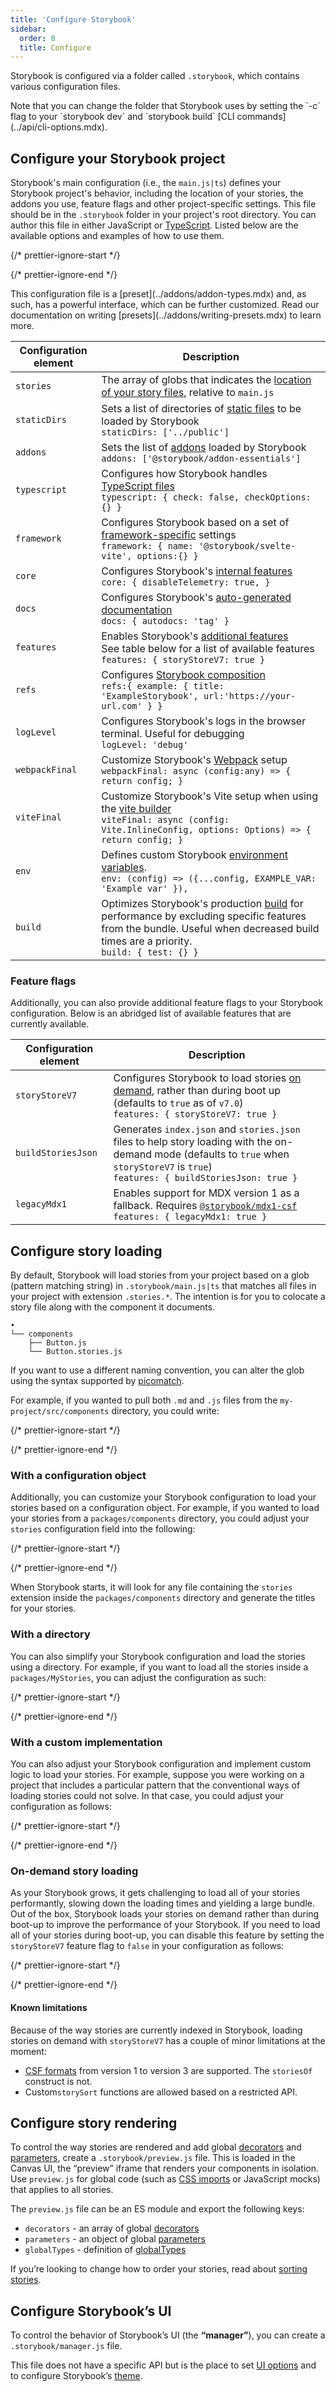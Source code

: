 ```yaml
---
title: 'Configure Storybook'
sidebar:
  order: 8
  title: Configure
---
```


Storybook is configured via a folder called `.storybook`, which contains various configuration files.

<Callout variant="info">
  Note that you can change the folder that Storybook uses by setting the `-c` flag to your `storybook dev` and `storybook build` [CLI commands](../api/cli-options.mdx).
</Callout>

## Configure your Storybook project

Storybook's main configuration (i.e., the `main.js|ts`) defines your Storybook project's behavior, including the location of your stories, the addons you use, feature flags and other project-specific settings. This file should be in the `.storybook` folder in your project's root directory. You can author this file in either JavaScript or [TypeScript](./integration/typescript.mdx). Listed below are the available options and examples of how to use them.

{/* prettier-ignore-start */}

<CodeSnippets path="main-config-typical.md" />

{/* prettier-ignore-end */}

<Callout variant="info">
  This configuration file is a [preset](../addons/addon-types.mdx) and, as such, has a powerful interface, which can be further customized. Read our documentation on writing [presets](../addons/writing-presets.mdx) to learn more.
</Callout>

| Configuration element | Description                                                                                                                                                                                                                       |
| --------------------- | ----------------------------------------------------------------------------------------------------------------------------------------------------------------------------------------------------------------------------------|
| `stories`             | The array of globs that indicates the [location of your story files](#configure-story-loading), relative to `main.js`                                                                                                             |
| `staticDirs`          | Sets a list of directories of [static files](./integration/images-and-assets.mdx#serving-static-files-via-storybook-configuration) to be loaded by Storybook <br /> `staticDirs: ['../public']`                                   |
| `addons`              | Sets the list of [addons](https://storybook.js.org/integrations) loaded by Storybook <br /> `addons: ['@storybook/addon-essentials']`                                                                                             |
| `typescript`          | Configures how Storybook handles [TypeScript files](./integration/typescript.mdx) <br /> `typescript: { check: false, checkOptions: {} }`                                                                                         |
| `framework`           | Configures Storybook based on a set of [framework-specific](./integration/frameworks.mdx) settings <br /> `framework: { name: '@storybook/svelte-vite', options:{} }`                                                             |
| `core`                | Configures Storybook's [internal features](../api/main-config/main-config-core.mdx) <br /> `core: { disableTelemetry: true, }`                                                                                                    |
| `docs`                | Configures Storybook's [auto-generated documentation](../writing-docs/autodocs.mdx)<br /> `docs: { autodocs: 'tag' }`                                                                                                             |
| `features`            | Enables Storybook's [additional features](../api/main-config/main-config-features.mdx)<br /> See table below for a list of available features `features: { storyStoreV7: true }`                                                  |
| `refs`                | Configures [Storybook composition](../sharing/storybook-composition.mdx) <br /> `refs:{ example: { title: 'ExampleStorybook', url:'https://your-url.com' } }`                                                                     |
| `logLevel`            | Configures Storybook's logs in the browser terminal. Useful for debugging <br /> `logLevel: 'debug'`                                                                                                                              |
| `webpackFinal`        | Customize Storybook's [Webpack](../builders/webpack.mdx) setup <br /> `webpackFinal: async (config:any) => { return config; }`                                                                                                    |
| `viteFinal`           | Customize Storybook's Vite setup when using the [vite builder](https://github.com/storybookjs/builder-vite) <br /> `viteFinal: async (config: Vite.InlineConfig, options: Options) => { return config; }`                         |
| `env`                 | Defines custom Storybook [environment variables](./environment-variables.mdx#using-storybook-configuration). <br /> `env: (config) => ({...config, EXAMPLE_VAR: 'Example var' }),`                                                |
| `build`               | Optimizes Storybook's production [build](../api/main-config/main-config-build.mdx) for performance by excluding specific features from the bundle. Useful when decreased build times are a priority. <br /> `build: { test: {} }` |

### Feature flags

Additionally, you can also provide additional feature flags to your Storybook configuration. Below is an abridged list of available features that are currently available.

| Configuration element | Description                                                                                                                                                                                    |
| --------------------- | -----------------------------------------------------------------------------------------------------------------------------------------------------------------------------------------------|
| `storyStoreV7`        | Configures Storybook to load stories [on demand](#on-demand-story-loading), rather than during boot up (defaults to `true` as of `v7.0`) <br /> `features: { storyStoreV7: true }`             |
| `buildStoriesJson`    | Generates `index.json` and `stories.json` files to help story loading with the on-demand mode (defaults to `true` when `storyStoreV7` is `true`) <br /> `features: { buildStoriesJson: true }` |
| `legacyMdx1`          | Enables support for MDX version 1 as a fallback. Requires [`@storybook/mdx1-csf`](https://github.com/storybookjs/mdx1-csf) <br /> `features: { legacyMdx1: true }`                             |

## Configure story loading

By default, Storybook will load stories from your project based on a glob (pattern matching string) in `.storybook/main.js|ts` that matches all files in your project with extension `.stories.*`. The intention is for you to colocate a story file along with the component it documents.

```
•
└── components
    ├── Button.js
    └── Button.stories.js
```

If you want to use a different naming convention, you can alter the glob using the syntax supported by [picomatch](https://github.com/micromatch/picomatch#globbing-features).

For example, if you wanted to pull both `.md` and `.js` files from the `my-project/src/components` directory, you could write:

{/* prettier-ignore-start */}

<CodeSnippets path="storybook-main-js-md-files.md" />

{/* prettier-ignore-end */}

### With a configuration object

Additionally, you can customize your Storybook configuration to load your stories based on a configuration object. For example, if you wanted to load your stories from a `packages/components` directory, you could adjust your `stories` configuration field into the following:

{/* prettier-ignore-start */}

<CodeSnippets path="main-config-stories-with-object.md" />

{/* prettier-ignore-end */}

When Storybook starts, it will look for any file containing the `stories` extension inside the `packages/components` directory and generate the titles for your stories.

### With a directory

You can also simplify your Storybook configuration and load the stories using a directory. For example, if you want to load all the stories inside a `packages/MyStories`, you can adjust the configuration as such:

{/* prettier-ignore-start */}

<CodeSnippets path="storybook-storyloading-with-directory.md" />

{/* prettier-ignore-end */}

### With a custom implementation

You can also adjust your Storybook configuration and implement custom logic to load your stories. For example, suppose you were working on a project that includes a particular pattern that the conventional ways of loading stories could not solve. In that case, you could adjust your configuration as follows:

{/* prettier-ignore-start */}

<CodeSnippets path="main-config-stories-with-logic.md" />

{/* prettier-ignore-end */}

### On-demand story loading

As your Storybook grows, it gets challenging to load all of your stories performantly, slowing down the loading times and yielding a large bundle. Out of the box, Storybook loads your stories on demand rather than during boot-up to improve the performance of your Storybook. If you need to load all of your stories during boot-up, you can disable this feature by setting the `storyStoreV7` feature flag to `false` in your configuration as follows:

{/* prettier-ignore-start */}

<CodeSnippets path="main-config-features-story-store-v7.md" />

{/* prettier-ignore-end */}

#### Known limitations

Because of the way stories are currently indexed in Storybook, loading stories on demand with `storyStoreV7` has a couple of minor limitations at the moment:

* [CSF formats](../api/csf.mdx) from version 1 to version 3 are supported. The `storiesOf` construct is not.
* Custom`storySort` functions are allowed based on a restricted API.

## Configure story rendering

To control the way stories are rendered and add global [decorators](../writing-stories/decorators.mdx#global-decorators) and [parameters](../writing-stories/parameters.mdx#global-parameters), create a `.storybook/preview.js` file. This is loaded in the Canvas UI, the “preview” iframe that renders your components in isolation. Use `preview.js` for global code (such as [CSS imports](../get-started/setup.mdx#render-component-styles) or JavaScript mocks) that applies to all stories.

The `preview.js` file can be an ES module and export the following keys:

* `decorators` - an array of global [decorators](../writing-stories/decorators.mdx#global-decorators)
* `parameters` - an object of global [parameters](../writing-stories/parameters.mdx#global-parameters)
* `globalTypes` - definition of [globalTypes](../essentials/toolbars-and-globals.mdx#global-types-and-the-toolbar-annotation)

If you’re looking to change how to order your stories, read about [sorting stories](../writing-stories/naming-components-and-hierarchy.mdx#sorting-stories).

## Configure Storybook’s UI

To control the behavior of Storybook’s UI (the **“manager”**), you can create a `.storybook/manager.js` file.

This file does not have a specific API but is the place to set [UI options](./user-interface/features-and-behavior.mdx) and to configure Storybook’s [theme](./user-interface/theming.mdx).
